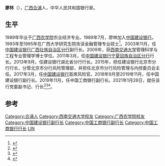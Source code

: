 '''廖林'''（{{bd|1966年|2月|}}），[[广西壮族自治区|广西]][[合浦县|合浦]]人，中华人民共和国银行家。

== 生平 ==
1989年毕业于[[广西农学院|广西农学院]]农业经济专业。1989年7月，廖林加入[[中国建设银行|中国建设银行]]。1993年至1995年在广西大学研究生院攻读金融管理专业硕士<ref>{{Cite book|title=中国廖氏通书|last=廖国柱主编|first=|publisher=南宁：[[广西民族出版社|广西民族出版社]]|year=1997.12|isbn=7-5363-3116-9|location=|pages=781}}</ref>。2003年11月，任[[中国建设银行广西壮族自治区分行|中国建设银行广西壮族自治区分行]]副行长。2009年，获[[西南交通大学|西南交通大学]]管理科学与工程专业管理学博士学位。2011年3月，任[[中国建设银行宁夏回族自治区分行|中国建设银行宁夏回族自治区分行]]行长。2013年9月，任建设银行湖北省分行行长。2015年，担任建设银行北京市分行行长，分管北京市分行风险管理部，并担任北京市分行风险管理与内控委员会主任。2017年3月，任[[中国建设银行|中国建设银行]]首席风险官。2018年9月至2019年11月，任中国建设银行副行长。2019年11月，任中国工商银行副行长。2021年1月28日，就任该行党委副书记、行长<ref>{{Cite web|title=空降一年多 工行副行长廖林升任“宇宙行”行长|url=https://money.163.com/21/0128/10/G1E2G74M00258105.html|accessdate=2021-01-28|date=2021-01-28|last=网易|work=money.163.com|archive-date=2021-03-07|archive-url=https://web.archive.org/web/20210307043159/https://money.163.com/21/0128/10/G1E2G74M00258105.html}}</ref><ref>{{Cite web|title=工行行长人选圈定，副行长廖林任副书记，曾任职建行30年|url=https://www.163.com/dy/article/G1ECTUAH05129QAF.html|accessdate=2021-01-28|date=2021-01-28|last=网易|work=www.163.com|archive-date=2021-02-08|archive-url=https://web.archive.org/web/20210208081024/https://www.163.com/dy/article/G1ECTUAH05129QAF.html}}</ref><ref>{{Cite web|title=工行副行长廖林将出任工行行长|url=http://www.p5w.net/roll/kx/202101/t20210128_2521263.htm|accessdate=2021-01-28|work=全景网|archive-date=2021-02-06|archive-url=https://web.archive.org/web/20210206173908/http://www.p5w.net/roll/kx/202101/t20210128_2521263.htm}}</ref>。

==参考==
{{reflist}}
{{start box}}
{{s-before|[[谷澍|谷澍]]}}
{{s-title|[[中国工商银行|中国工商银行]]行长|2021年1月－}}
{{s-inc}}
{{end box}}
[[Category:合浦人|Category:合浦人]]
[[Category:西南交通大学校友|Category:西南交通大学校友]]
[[Category:广西农学院校友|Category:广西农学院校友]]
[[Category:中国建设银行副行长|Category:中国建设银行副行长]]
[[Category:中国工商银行副行长|Category:中国工商银行副行长]]
[[Category:中国工商银行行长|Category:中国工商银行行长]]
[[Category:廖姓|LIN]]